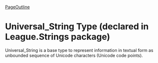[[PageOutline]]

= Universal_String Type (declared in League.Strings package) =

Universal_String is a base type to represent information in textual form as unbounded sequence of Unicode characters (Unicode code points).

